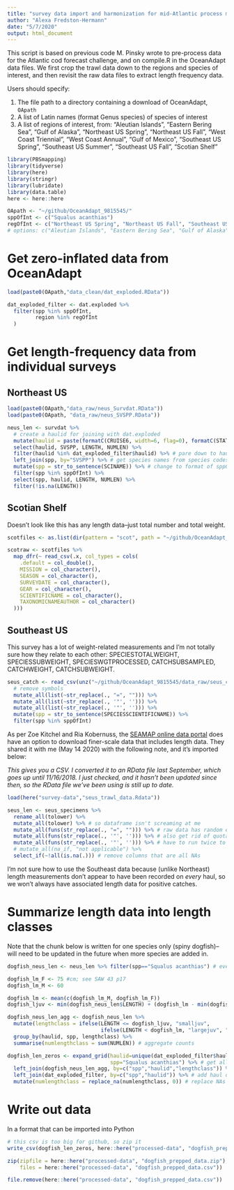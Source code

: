 ```yaml
---
title: "survey data import and harmonization for mid-Atlantic process models"
author: "Alexa Fredston-Hermann"
date: "5/7/2020"
output: html_document
---
```


This script is based on previous code M. Pinsky wrote to pre-process data for the Atlantic cod forecast challenge, and on compile.R in the OceanAdapt data files. We first crop the trawl data down to the regions and species of interest, and then revisit the raw data files to extract length frequency data. 

Users should specify:

1. The file path to a directory containing a download of OceanAdapt, `OApath`
1. A list of Latin names (format Genus species) of species of interest
1. A list of regions of interest, from: "Aleutian Islands", "Eastern Bering Sea", "Gulf of Alaska", 
"Northeast US Spring", "Northeast US Fall", "West Coast Triennial", 
"West Coast Annual", "Gulf of Mexico", "Southeast US Spring", 
"Southeast US Summer", "Southeast US Fall", "Scotian Shelf"

```r
library(PBSmapping)
library(tidyverse)
library(here)
library(stringr)
library(lubridate)
library(data.table)
here <- here::here

OApath <- "~/github/OceanAdapt_9815545/"
sppOfInt <- c("Squalus acanthias")
regOfInt <- c("Northeast US Spring", "Northeast US Fall", "Southeast US Spring", "Southeast US Summer", "Southeast US Fall", "Scotian Shelf")
# options: c("Aleutian Islands", "Eastern Bering Sea", "Gulf of Alaska", "Northeast US Spring", "Northeast US Fall", "West Coast Triennial", "West Coast Annual", "Gulf of Mexico", "Southeast US Spring", "Southeast US Summer", "Southeast US Fall", "Scotian Shelf")

```

# Get zero-inflated data from OceanAdapt
```r
load(paste0(OApath,"data_clean/dat_exploded.RData"))

dat_exploded_filter <- dat.exploded %>%
  filter(spp %in% sppOfInt,
         region %in% regOfInt
  )
```

# Get length-frequency data from individual surveys

## Northeast US

```r
load(paste0(OApath,"data_raw/neus_Survdat.RData"))
load(paste0(OApath, "data_raw/neus_SVSPP.RData"))

neus_len <- survdat %>% 
  # create a haulid for joining with dat.exploded
  mutate(haulid = paste(formatC(CRUISE6, width=6, flag=0), formatC(STATION, width=3, flag=0), formatC(STRATUM, width=4, flag=0), sep='-')) %>% 
  select(haulid, SVSPP, LENGTH, NUMLEN) %>% 
  filter(haulid %in% dat_exploded_filter$haulid) %>% # pare down to hauls of interest 
  left_join(spp, by="SVSPP") %>% # get species names from species codes
  mutate(spp = str_to_sentence(SCINAME)) %>% # change to format of sppOfInt
  filter(spp %in% sppOfInt) %>%
  select(spp, haulid, LENGTH, NUMLEN) %>%
  filter(!is.na(LENGTH))
```

## Scotian Shelf

Doesn't look like this has any length data--just total number and total weight. 

```r
scotfiles <- as.list(dir(pattern = "scot", path = "~/github/OceanAdapt_9815545/data_raw", full.names = T))

scotraw <- scotfiles %>% 
  map_dfr(~ read_csv(.x, col_types = cols(
    .default = col_double(),
    MISSION = col_character(),
    SEASON = col_character(),
    SURVEYDATE = col_character(),
    GEAR = col_character(),
    SCIENTIFICNAME = col_character(),
    TAXONOMICNAMEAUTHOR = col_character()
  ))) 
```

## Southeast US

This survey has a lot of weight-related measurements and I'm not totally sure how they relate to each other: SPECIESTOTALWEIGHT, SPECIESSUBWEIGHT, SPECIESWGTPROCESSED, CATCHSUBSAMPLED, CATCHWEIGHT, CATCHSUBWEIGHT. 

```r

seus_catch <- read_csv(unz("~/github/OceanAdapt_9815545/data_raw/seus_catch.csv.zip", "seus_catch.csv"), col_types = cols(.default = col_character())) %>% 
  # remove symbols
  mutate_all(list(~str_replace(., "=", ""))) %>% 
  mutate_all(list(~str_replace(., '"', ''))) %>% 
  mutate_all(list(~str_replace(., '"', ''))) %>%
  mutate(spp = str_to_sentence(SPECIESSCIENTIFICNAME)) %>%
  filter(spp %in% sppOfInt)
```

As per Zoe Kitchel and Ria Kobernuss, the [SEAMAP online data portal](https://www2.dnr.sc.gov/seamap/Account/LogOn?ReturnUrl=%2fseamap%2fReports) does have an option to download finer-scale data that includes length data. They shared it with me (May 14 2020) with the following note, and it's imported below:

*This gives you a CSV. I converted it to an RData file last September, which goes up until 11/16/2018. I just checked, and it hasn't been updated since then, so the RData file we've been using is still up to date.*

```r
load(here("survey-data","seus_trawl_data.Rdata"))

seus_len <- seus_specimens %>%
  rename_all(tolower) %>% 
  mutate_all(tolower) %>% # so dataframe isn't screaming at me
  mutate_all(funs(str_replace(., "=", ""))) %>% # raw data has random equals signs everywhere
  mutate_all(funs(str_replace(., '"', ''))) %>% # also get rid of quotation marks
  mutate_all(funs(str_replace(., '"', ''))) %>% # have to run twice to get rid of leading and trailing quotes, for some reason 
  # mutate_all(na_if, "not applicable") %>% 
  select_if(~!all(is.na(.))) # remove columns that are all NAs

```

I'm not sure how to use the Southeast data because (unlike Northeast) length measurements don't appear to have been recorded on *every* haul, so we won't always have associated length data for positive catches. 

# Summarize length data into length classes

Note that the chunk below is written for one species only (spiny dogfish)--will need to be updated in the future when more species are added in. 

```r
dogfish_neus_len <- neus_len %>% filter(spp=="Squalus acanthias") # eventually neus_len will contain other species

dogfish_lm_F <- 75 #cm; see SAW 43 p17
dogfish_lm_M <- 60 

dogfish_lm <- mean(c(dogfish_lm_M, dogfish_lm_F))
dogfish_ljuv <- min(dogfish_neus_len$LENGTH) + (dogfish_lm - min(dogfish_neus_len$LENGTH))/2 # halfway between min size caught and Lm

dogfish_neus_len_agg <- dogfish_neus_len %>%
  mutate(lengthclass = ifelse(LENGTH <= dogfish_ljuv, "smalljuv",
                              ifelse(LENGTH < dogfish_lm, "largejuv", "adult"))) %>% # group lengths into length classes 
  group_by(haulid, spp, lengthclass) %>% 
  summarise(numlengthclass = sum(NUMLEN)) # aggregate counts

dogfish_len_zeros <- expand_grid(haulid=unique(dat_exploded_filter$haulid),  lengthclass=unique(dogfish_neus_len_agg$lengthclass),
                                 spp="Squalus acanthias") %>% # get all possible combinations of haulid and length class 
  left_join(dogfish_neus_len_agg, by=c("spp","haulid","lengthclass")) %>% # add length counts 
  left_join(dat_exploded_filter, by=c("spp","haulid")) %>% # add haul data 
  mutate(numlengthclass = replace_na(numlengthclass, 0)) # replace NAs with true zeroes
```

# Write out data

In a format that can be imported into Python

```r
# this csv is too big for github, so zip it
write_csv(dogfish_len_zeros, here::here("processed-data", "dogfish_prepped_data.csv"))

zip(zipfile = here::here("processed-data", "dogfish_prepped_data.zip"),
    files = here::here("processed-data", "dogfish_prepped_data.csv"))

file.remove(here::here("processed-data", "dogfish_prepped_data.csv"))

```

